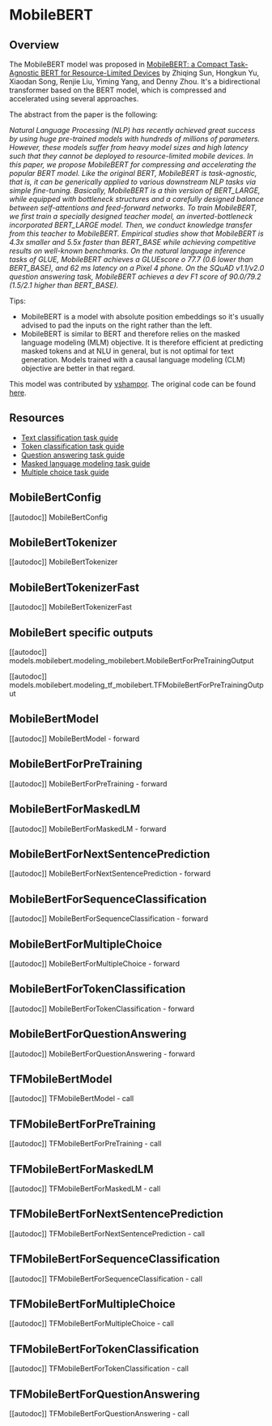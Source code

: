 <!--Copyright 2020 The HuggingFace Team. All rights reserved.

Licensed under the Apache License, Version 2.0 (the "License"); you may not use this file except in compliance with
the License. You may obtain a copy of the License at

http://www.apache.org/licenses/LICENSE-2.0

Unless required by applicable law or agreed to in writing, software distributed under the License is distributed on
an "AS IS" BASIS, WITHOUT WARRANTIES OR CONDITIONS OF ANY KIND, either express or implied. See the License for the
specific language governing permissions and limitations under the License.
-->

# MobileBERT

## Overview

The MobileBERT model was proposed in [MobileBERT: a Compact Task-Agnostic BERT for Resource-Limited Devices](https://arxiv.org/abs/2004.02984) by Zhiqing Sun, Hongkun Yu, Xiaodan Song, Renjie Liu, Yiming Yang, and Denny
Zhou. It's a bidirectional transformer based on the BERT model, which is compressed and accelerated using several
approaches.

The abstract from the paper is the following:

*Natural Language Processing (NLP) has recently achieved great success by using huge pre-trained models with hundreds
of millions of parameters. However, these models suffer from heavy model sizes and high latency such that they cannot
be deployed to resource-limited mobile devices. In this paper, we propose MobileBERT for compressing and accelerating
the popular BERT model. Like the original BERT, MobileBERT is task-agnostic, that is, it can be generically applied to
various downstream NLP tasks via simple fine-tuning. Basically, MobileBERT is a thin version of BERT_LARGE, while
equipped with bottleneck structures and a carefully designed balance between self-attentions and feed-forward networks.
To train MobileBERT, we first train a specially designed teacher model, an inverted-bottleneck incorporated BERT_LARGE
model. Then, we conduct knowledge transfer from this teacher to MobileBERT. Empirical studies show that MobileBERT is
4.3x smaller and 5.5x faster than BERT_BASE while achieving competitive results on well-known benchmarks. On the
natural language inference tasks of GLUE, MobileBERT achieves a GLUEscore o 77.7 (0.6 lower than BERT_BASE), and 62 ms
latency on a Pixel 4 phone. On the SQuAD v1.1/v2.0 question answering task, MobileBERT achieves a dev F1 score of
90.0/79.2 (1.5/2.1 higher than BERT_BASE).*

Tips:

- MobileBERT is a model with absolute position embeddings so it's usually advised to pad the inputs on the right rather
  than the left.
- MobileBERT is similar to BERT and therefore relies on the masked language modeling (MLM) objective. It is therefore
  efficient at predicting masked tokens and at NLU in general, but is not optimal for text generation. Models trained
  with a causal language modeling (CLM) objective are better in that regard.

This model was contributed by [vshampor](https://huggingface.co/vshampor). The original code can be found [here](https://github.com/google-research/mobilebert).

## Resources

- [Text classification task guide](./tasks/sequence_classification)
- [Token classification task guide](./tasks/token_classification)
- [Question answering task guide](./tasks/question_answering)
- [Masked language modeling task guide](./tasks/masked_language_modeling)
- [Multiple choice task guide](./tasks/multiple_choice)

## MobileBertConfig

[[autodoc]] MobileBertConfig

## MobileBertTokenizer

[[autodoc]] MobileBertTokenizer

## MobileBertTokenizerFast

[[autodoc]] MobileBertTokenizerFast

## MobileBert specific outputs

[[autodoc]] models.mobilebert.modeling_mobilebert.MobileBertForPreTrainingOutput

[[autodoc]] models.mobilebert.modeling_tf_mobilebert.TFMobileBertForPreTrainingOutput

## MobileBertModel

[[autodoc]] MobileBertModel
    - forward

## MobileBertForPreTraining

[[autodoc]] MobileBertForPreTraining
    - forward

## MobileBertForMaskedLM

[[autodoc]] MobileBertForMaskedLM
    - forward

## MobileBertForNextSentencePrediction

[[autodoc]] MobileBertForNextSentencePrediction
    - forward

## MobileBertForSequenceClassification

[[autodoc]] MobileBertForSequenceClassification
    - forward

## MobileBertForMultipleChoice

[[autodoc]] MobileBertForMultipleChoice
    - forward

## MobileBertForTokenClassification

[[autodoc]] MobileBertForTokenClassification
    - forward

## MobileBertForQuestionAnswering

[[autodoc]] MobileBertForQuestionAnswering
    - forward

## TFMobileBertModel

[[autodoc]] TFMobileBertModel
    - call

## TFMobileBertForPreTraining

[[autodoc]] TFMobileBertForPreTraining
    - call

## TFMobileBertForMaskedLM

[[autodoc]] TFMobileBertForMaskedLM
    - call

## TFMobileBertForNextSentencePrediction

[[autodoc]] TFMobileBertForNextSentencePrediction
    - call

## TFMobileBertForSequenceClassification

[[autodoc]] TFMobileBertForSequenceClassification
    - call

## TFMobileBertForMultipleChoice

[[autodoc]] TFMobileBertForMultipleChoice
    - call

## TFMobileBertForTokenClassification

[[autodoc]] TFMobileBertForTokenClassification
    - call

## TFMobileBertForQuestionAnswering

[[autodoc]] TFMobileBertForQuestionAnswering
    - call
